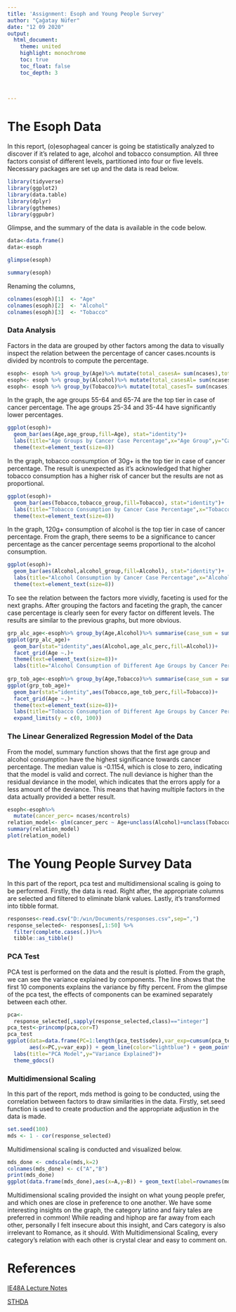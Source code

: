 ---
title: 'Assignment: Esoph and Young People Survey'
author: "Çağatay Nüfer"
date: "12 09 2020"
output: 
  html_document:
    theme: united
    highlight: monochrome
    toc: true
    toc_float: false
    toc_depth: 3
    

 
---
# The Esoph Data
In this report, (o)esophageal cancer is going be statistically analyzed to discover if it's related to age, alcohol and tobacco consumption. All three factors consist of different levels, partitioned into four or five levels. Necessary packages are set up and the data is read below.


```{r setup, message=FALSE, warning=FALSE}
library(tidyverse)
library(ggplot2)
library(data.table)
library(dplyr)
library(ggthemes)
library(ggpubr)


```

Glimpse, and the summary of the data is available in the code below.

```{r}
data<-data.frame()
data<-esoph

glimpse(esoph)

summary(esoph)

```

Renaming the columns,

```{r}
colnames(esoph)[1]  <- "Age"
colnames(esoph)[2]  <- "Alcohol"
colnames(esoph)[3]  <- "Tobacco"
```

### Data Analysis

Factors in the data are grouped by other factors among the data to visually inspect the relation between the percentage of cancer cases.ncounts is divided by ncontrols to compute the percentage.
```{r, message=FALSE,warning=FALSE}
esoph<- esoph %>% group_by(Age)%>% mutate(total_casesA= sum(ncases),total_controlA=sum(ncontrols),age_group= 100*(ncases/ncontrols))
esoph<- esoph %>% group_by(Alcohol)%>% mutate(total_casesAl= sum(ncases),total_controlAl=sum(ncontrols),alcohol_group= 100*(ncases/ncontrols))
esoph<- esoph %>% group_by(Tobacco)%>% mutate(total_casesT= sum(ncases),total_controlT=sum(ncontrols),tobacco_group= 100*(ncases/ncontrols))


```

In the graph, the age groups 55-64 and 65-74 are the top tier in case of cancer percentage. The age groups 25-34 and 35-44 have significantly lower percentages.
```{r}
ggplot(esoph)+
  geom_bar(aes(Age,age_group,fill=Age), stat="identity")+
  labs(title="Age Groups by Cancer Case Percentage",x="Age Group",y="Cancer Percentage")+
  theme(text=element_text(size=8))

```

In the graph, tobacco consumption of 30g+ is the top tier in case of cancer percentage. The result is unexpected as it's acknowledged that higher tobacco consumption has a higher risk of cancer but the results are not as proportional.
```{r}
ggplot(esoph)+
  geom_bar(aes(Tobacco,tobacco_group,fill=Tobacco), stat="identity")+
  labs(title="Tobacco Consumption by Cancer Case Percentage",x="Tobacco Consumption",y="Cancer Percentage")+
  theme(text=element_text(size=8))
```

In the graph, 120g+ consumption of alcohol is the top tier in case of cancer percentage. From the graph, there seems to be a significance to cancer percentage as the cancer percentage seems proportional to the alcohol consumption.
```{r}
ggplot(esoph)+
  geom_bar(aes(Alcohol,alcohol_group,fill=Alcohol), stat="identity")+
  labs(title="Alcohol Consumption by Cancer Case Percentage",x="Alcohol Consumption",y="Cancer Percentage")+
  theme(text=element_text(size=8))

```

To see the relation between the factors more vividly, faceting is used for the next graphs. After grouping the factors and faceting the graph, the cancer case percentage is clearly seen for every factor on different levels. The results are similar to the previous graphs, but more obvious.

```{r, message=FALSE}
grp_alc_age<-esoph%>% group_by(Age,Alcohol)%>% summarise(case_sum = sum(ncases), control_sum = sum(ncontrols),age_alc_perc=100*(case_sum/control_sum))
ggplot(grp_alc_age)+
  geom_bar(stat="identity",aes(Alcohol,age_alc_perc,fill=Alcohol))+
  facet_grid(Age ~.)+
  theme(text=element_text(size=8))+
  labs(title="Alcohol Consumption of Different Age Groups by Cancer Percentage",x="Alcohol Consumption",y="Cancer Percentage")
  
grp_tob_age<-esoph%>% group_by(Age,Tobacco)%>% summarise(case_sum = sum(ncases), control_sum = sum(ncontrols),age_tob_perc=100*(case_sum/control_sum))
ggplot(grp_tob_age)+
  geom_bar(stat="identity",aes(Tobacco,age_tob_perc,fill=Tobacco))+
  facet_grid(Age ~.)+
  theme(text=element_text(size=8))+
  labs(title="Tobacco Consumption of Different Age Groups by Cancer Percentage",x="Tobacco Consumption",y="Cancer Percentage")+
  expand_limits(y = c(0, 100))

```

### The Linear Generalized Regression Model of the Data

From the model, summary function shows that the first age group and alcohol consumption have the highest significance towards cancer percentage. The median value is -0.1154, which is close to zero, indicating that the model is valid and correct. The null deviance is higher than the residual deviance in the model, which indicates that the errors apply for a less amount of the deviance. This means that having multiple factors in the data actually provided a better result.


```{r,message=FALSE}
esoph<-esoph%>%
  mutate(cancer_perc= ncases/ncontrols)
relation_model<- glm(cancer_perc ~ Age+unclass(Alcohol)+unclass(Tobacco), data= esoph, family=quasibinomial)
summary(relation_model)
plot(relation_model)
```

# The Young People Survey Data

In this part of the report, pca test and multidimensional scaling is going to be performed. Firstly, the data is read. Right after, the appropriate columns are selected and filtered to eliminate blank values. Lastly, it's transformed into tibble format.
```{r, message=FALSE}
responses<-read.csv("D:/wın/Documents/responses.csv",sep=",")
response_selected<- responses[,1:50] %>%
  filter(complete.cases(.))%>%
  tibble::as_tibble()

```
### PCA Test

PCA test is performed on the data and the result is plotted. From the graph, we can see the variance explained by components. The line shows that the first 10 components explains the variance by fifty percent. From the glimpse of the pca test, the effects of components can be examined separately between each other.
```{r,message=FALSE}
pca<-
  response_selected[,sapply(response_selected,class)=="integer"]
pca_test<-princomp(pca,cor=T)
pca_test
ggplot(data=data.frame(PC=1:length(pca_test$sdev),var_exp=cumsum(pca_test$sdev^2/sum(pca_test$sdev^2))),
       aes(x=PC,y=var_exp)) + geom_line(color="lightblue") + geom_point(color="blue") + scale_y_continuous(labels = scales::percent,breaks=seq(0,1,length.out=11)) + scale_x_continuous(breaks=seq(0,135,by=5))+
  labs(title="PCA Model",y="Variance Explained")+
  theme_gdocs()

```

### Multidimensional Scaling

In this part of the report, mds method is going to be conducted, using the correlation between factors to draw similarities in the data. Firstly, set.seed function is used to create production and the appropriate adjustion in the data is made.
```{r}
set.seed(100)
mds <- 1 - cor(response_selected)
```

Multidimensional scaling is conducted and visualized below.
```{r}
mds_done <- cmdscale(mds,k=2)
colnames(mds_done) <- c("A","B")
print(mds_done)
ggplot(data.frame(mds_done),aes(x=A,y=B)) + geom_text(label=rownames(mds_done),angle=45,size=3)

```

Multidimensional scaling provided the insight on what young people prefer, and which ones are close in preference to one another. We have some interesting insights on the graph, the category latino and fairy tales are preferred in common! While reading and hiphop are far away from each other, personally I felt insecure about this insight, and Cars category is also irrelevant to Romance, as it should. With Multidimensional Scaling, every category's relation with each other is crystal clear and easy to comment on.

# References
[IE48A Lecture Notes](https://mef-bda503.github.io/archive/fall17/files/intro_to_ml.html)

[STHDA](http://www.sthda.com/english/wiki/correlation-test-between-two-variables-in-r)